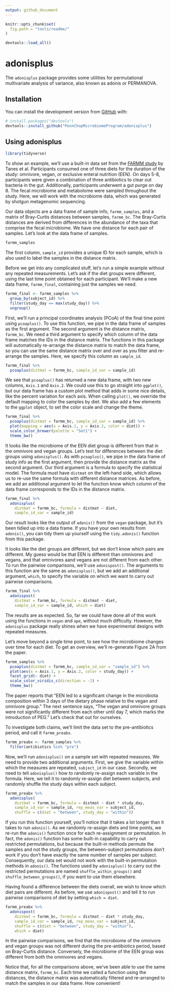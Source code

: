 ```yaml
---
output: github_document
---
```


<!-- README.md is generated from README.Rmd. Please edit that file -->

```r
knitr::opts_chunk$set(
  fig.path = "tools/readme/"
)
```

```r
devtools::load_all()
```

# adonisplus

The `adonisplus` package provides some utilities for permutational multivariate
analysis of variance, also known as adonis or PERMANOVA.

## Installation

You can install the development version from [GitHub](https://github.com/) with:

```r
# install.packages("devtools")
devtools::install_github("PennChopMicrobiomeProgram/adonisplus")
```
## Using adonisplus

```r
library(tidyverse)
```


To show an example, we'll use a built-in data set from the [FARMM 
study](https://pubmed.ncbi.nlm.nih.gov/33440171/) by Tanes et al.  Participants
consumed one of three diets for the duration of the study: omnivore, vegan, or
exclusive enteral nutrition (EEN). On days 5-8, participants were given a
combination of three antibiotics to clear out bacteria in the gut. Additionally, participants underwent a gut purge on day 8. The fecal microbiome and
metabolome were sampled throughout the study. Here, we will work with the
microbiome data, which was generated by shotgun metagenomic sequencing.

Our data objects are a data frame of sample info, `farmm_samples`, and a
matrix of Bray-Curtis distances between samples, `farmm_bc`. The Bray-Curtis
distances are derived from differences in the abundance of the taxa that
comprise the fecal microbiome. We have one distance for each pair of samples.
Let's look at the data frame of samples.

```r
farmm_samples
```

The first column, `sample_id` provides a unique ID for each sample, which is
also used to label the samples in the distance matrix.

Before we get into any complicated stuff, let's run a simple example without
any repeated measurements. Let's ask if the diet groups were different, using
the last time point obtained for each participant. We'll make a new data frame,
`farmm_final`, containing just the samples we need.

```r
farmm_final <- farmm_samples %>%
  group_by(subject_id) %>%
  filter(study_day == max(study_day)) %>%
  ungroup()
```

First, we'll run a principal coordinates analysis (PCoA) of the final time point
using  `pcoaplus()`. To use this function, we pipe in the data frame of samples
as the first argument. The second argument is the distance matrix, `farmm_bc`.
We need a third argument to specify which column of the data frame matches the
IDs in the distance matrix. The functions in this package will automatically
re-arrange the distance matrix to match the data frame, so you can use the same
distance matrix over and over as you filter and re-arrange the samples. Here,
we specify this column as `sample_id`.

```r
farmm_final %>%
  pcoaplus(distmat = farmm_bc, sample_id_var = sample_id)
```

We see that `pcoaplus()` has returned a new data frame, with two new columns,
`Axis.1` and `Axis.2`. We could use this to go straight into `ggplot()`, but
our data frame has a custom plot method that adds in some nice details, like
the percent variation for each axis. When calling `plot()`, we override the
default mapping to color the samples by diet. We also add a few elements to the
`ggplot` object, to set the color scale and change the theme.

```r
farmm_final %>%
  pcoaplus(distmat = farmm_bc, sample_id_var = sample_id) %>%
  plot(mapping = aes(x = Axis.1, y = Axis.2, color = diet)) +
  scale_color_brewer(palette = "Set1") +
  theme_bw()
```

It looks like the microbiome of the EEN diet group is different from that in
the omnivore and vegan groups. Let's test for differences between the diet
groups using `adonisplus()`. As with `pcoaplus()`, we pipe in the data frame of
study info as the first argument, then provide the distance matrix as the
second argument. Our third argument is a formula to specify the statistical
model. The formula must have `distmat` on the left-hand side, which allows us
to re-use the same formula with different distance matrices. As before, we add
an additional argument to let the function know which column of the data frame
corresponds to the IDs in the distance matrix.

```r
farmm_final %>%
  adonisplus(
    distmat = farmm_bc, formula = distmat ~ diet,
    sample_id_var = sample_id)
```

Our result looks like the output of `adonis()` from the `vegan` package, but
it's been tidied up into a data frame.  If you have your own results from
`adonis()`, you can tidy them up yourself using the `tidy.adonis()` function
from this package.

It looks like the diet groups are different, but we don't know which pairs are
different. My guess would be that EEN is different than omnivores and vegans,
and that omnivores aand vegans are not different from each other. To run the
pairwise comparisons, we'll use `adonispost()`. The arguments to this function
are the same as `adonisplus()`, but we add an additional argument, `which`, to
specify the variable on which we want to carry out pairwise comparisons.

```r
farmm_final %>%
  adonispost(
    distmat = farmm_bc, formula = distmat ~ diet,
    sample_id_var = sample_id, which = diet)
```

The results are as expected. So, far we could have done all of this work using
the functions in `vegan` and `ape`, without much difficulty. However, the
`adonisplus` package really shines when we have experimental designs with
repeated measures.

Let's move beyond a single time point, to see how the microbiome changes over
time for each diet. To get an overview, we'll re-generate Figure 2A from the
paper.

```r
farmm_samples %>%
  pcoaplus(distmat = farmm_bc, sample_id_var = "sample_id") %>%
  plot(aes(x = Axis.1, y = Axis.2, color = study_day)) +
  facet_grid(~ diet) +
  scale_color_viridis_c(direction = -1) +
  theme_bw()
```

The paper reports that "EEN led to a significant change in the microbiota
composition within 3 days of the dietary phase relative to the vegan and
omnivore group." The next sentence says, "The vegan and omnivore groups were
not significantly different from each other until day 7, which marks the
introduction of PEG." Let's check that out for ourselves.

To investigate both claims, we'll limit the data set to the pre-antibiotics
period, and call it `farmm_preabx`.

```r
farmm_preabx <- farmm_samples %>%
  filter(antibiotics %in% "pre")
```

Now, we'll run `adonisplus()` on a sample set with repeated measures. We need
to provide two additional arguments. First, we give the variable within which
the measures are repeated, `subject_id` in our case. Secondly, we need to tell
`adonisplus()` how to randomly re-assign each variable in the formula. Here, we
tell it to randomly re-assign diet between subjects, and randomly shuffle the
study days within each subject.

```r
farmm_preabx %>%
  adonisplus(
    distmat = farmm_bc, formula = distmat ~ diet * study_day,
    sample_id_var = sample_id, rep_meas_var = subject_id,
    shuffle = c(diet = "between", study_day = "within"))
```

If you run this function yourself, you'll notice that it takes a lot longer
than it takes to run `adonis()`. As we randomly re-assign diets and time
points, we re-run the `adonis()` function once for each re-assignment or
permutation. In fact, the `adonis()` function has some built-in capability to
carry out restricted permutations, but because the built-in methods permute the
samples and not the study groups, the between-subject permutations don't work
if you don't have exactly the same number of samples per subject. Consequently,
our data set would not work with the built-in permutation methods in
`adonis()`. The functions used by `adonisplus()` to carry out the restricted
permutations are named `shuffle_within_groups()` and
`shuffle_between_groups()`, if you want to use them elsewhere.

Having found a difference between the diets overall, we wish to know which
diet pairs are different. As before, we use `adonispost()` and tell it to run
pairwise comparisons of diet by setting `which = diet`.

```r
farmm_preabx %>%
  adonispost(
    distmat = farmm_bc, formula = distmat ~ diet * study_day,
    sample_id_var = sample_id, rep_meas_var = subject_id,
    shuffle = c(diet = "between", study_day = "within"),
    which = diet)
```

In the pairwise comparisons, we find that the microbiome of the omnivore and
vegan groups was not different during the pre-antibiotics period, based on
Bray-Curtis distance. Conversely, the microbiome of the EEN group was different
from both the omnivores and vegans.

Notice that, for all the comparisons above, we've been able to use the same
distance matrix, `farmm_bc`. Each time we called a function using the
distances, the distance matrix was automatically filtered and re-arranged to
match the samples in our data frame. How convenient!
